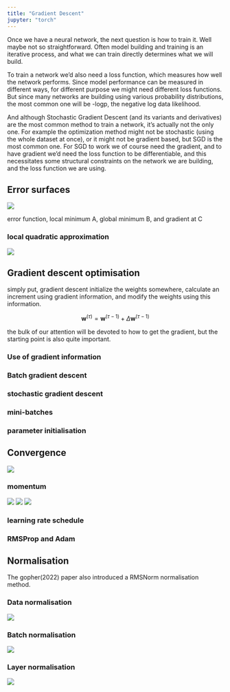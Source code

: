 ```yaml
---
title: "Gradient Descent"
jupyter: "torch"
---
```


Once we have a neural network, the next question is how to train it. Well maybe not so straightforward. Often model building and training is an iterative process, and what we can train directly determines what we will build. 

To train a network we'd also need a loss function, which measures how well the network performs. Since model performance can be measured in different ways, for different purpose we might need different loss functions. But since many networks are building using various probability distributions, the most common one will be -logp, the negative log data likelihood.

And although Stochastic Gradient Descent (and its variants and derivatives) are the most common method to train a network, it's actually not the only one. For example the optimization method might not be stochastic (using the whole dataset at once), or it might not be gradient based, but SGD is the most common one. For SGD to work we of course need the gradient, and to have gradient we'd need the loss function to be differentiable, and this necessitates some structural constraints on the network we are building, and the loss function we are using.


## Error surfaces 

![](./img/DLFC/Chapter-7/Figure_1.png)

error function, local minimum A, global minimum B, and gradient at C

### local quadratic approximation

![](./img/DLFC/Chapter-7/Figure_2.png)

## Gradient descent optimisation 

simply put, gradient descent initialize the weights somewhere, calculate
an increment using gradient information, and modify the weights using
this information.

$$
\mathbf{w}^{(\tau)} = \mathbf{w}^{(\tau-1)} + \Delta \mathbf{w}^{(\tau-1)} 
$$

the bulk of our attention will be devoted to how to get the gradient,
but the starting point is also quite important.

### Use of gradient information

### Batch gradient descent

### stochastic gradient descent

### mini-batches

### parameter initialisation

## Convergence 

![](./img/DLFC/Chapter-7/Figure_3.png)

### momentum

![](./img/DLFC/Chapter-7/Figure_4.png)
![](./img/DLFC/Chapter-7/Figure_5.png)
![](./img/DLFC/Chapter-7/Figure_6.png)

### learning rate schedule

### RMSProp and Adam

## Normalisation 

The gopher(2022) paper also introduced a RMSNorm normalisation method.

### Data normalisation

![](./img/DLFC/Chapter-7/Figure_7.png)

### Batch normalisation

![](./img/DLFC/Chapter-7/Figure_8_a.png)

### Layer normalisation

![](./img/DLFC/Chapter-7/Figure_8_b.png)